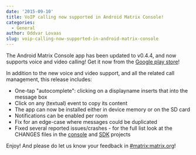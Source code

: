 ```yaml
---
date: '2015-09-10'
title: VoIP calling now supported in Android Matrix Console!
categories:
  - General
author: Oddvar Lovaas
slug: voip-calling-now-supported-in-android-matrix-console
---
```


The Android Matrix Console app has been updated to v0.4.4, and now supports voice and video calling! Get it now from the <a href="https://play.google.com/store/apps/details?id=org.matrix.androidsdk.alpha">Google play store</a>!

In addition to the new voice and video support, and all the related call management, this release includes:
<ul>
	<li>One-tap "autocomplete": clicking on a displayname inserts that into the message box</li>
	<li>Click on any (textual) event to copy its content</li>
	<li>The app can now be installed either in device memory or on the SD card</li>
	<li>Notifications can be enabled per room</li>
	<li>Fix for an edge-case where messages could be duplicated</li>
	<li>Fixed several reported issues/crashes - for the full list look at the CHANGES files in the <a href="https://github.com/matrix-org/matrix-android-console/blob/master/CHANGES.rst">console</a> and <a href="https://github.com/matrix-org/matrix-android-sdk/blob/master/CHANGES.rst">SDK</a> projects</li>

</ul>

Enjoy! And please do let us know your feedback in <a href="https://matrix.org/beta/#/room/#matrix:matrix.org">#matrix:matrix.org</a>!
